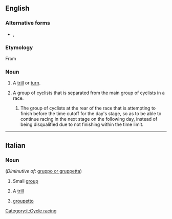 ==English==

===Alternative forms===
* {{l|en|grupetto}}, {{l|en|groupetto}}

===Etymology===
From {{etyl|it|en}}

===Noun===
{{en-noun|gruppetti|gruppettos}}

# {{lb|en|music}} A [[trill]] or [[turn]].
# {{lb|en|cycling}} A group of cyclists that is separated from the main group of cyclists in a race.
## {{lb|en|stage racing}} The group of cyclists at the rear of the race that is attempting to finish before the time cutoff for the day's stage, so as to be able to continue racing in the next stage on the following day, instead of being disqualified due to not finishing within the time limit.

----

==Italian==

===Noun===
{{it-noun|m}} (''Diminutive of'': [[gruppo or gruppetta]])

# Small [[group]]
# {{lb|it|music}} A [[trill]]
# {{lb|it|cycle racing}} [[groupetto]]
[[Category:it:Cycle racing]]